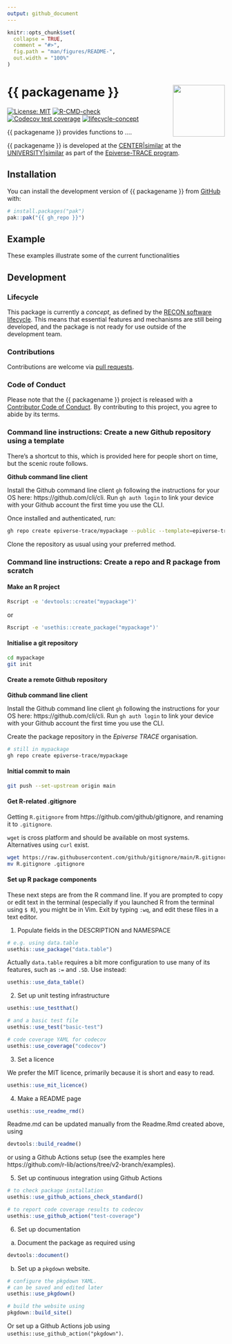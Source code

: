 ```yaml
---
output: github_document
---
```


<!-- README.md is generated from README.Rmd. Please edit that file. -->
<!-- The code to render this README is stored in .github/workflows/render-readme.yaml -->
<!-- Variables marked with double curly braces will be transformed beforehand: -->
<!-- `packagename` is extracted from the DESCRIPTION file -->
<!-- `gh_repo` is extracted via a special environment variable in GitHub Actions -->


```r
knitr::opts_chunk$set(
  collapse = TRUE,
  comment = "#>",
  fig.path = "man/figures/README-",
  out.width = "100%"
)
```

# {{ packagename }} <img src="man/figures/logo.svg" align="right" width="120" />

<!-- badges: start -->
[![License: MIT](https://img.shields.io/badge/License-MIT-yellow.svg)](https://opensource.org/license/mit/)
[![R-CMD-check](https://github.com/{{ gh_repo }}/actions/workflows/R-CMD-check.yaml/badge.svg)](https://github.com/{{ gh_repo }}/actions/workflows/R-CMD-check.yaml)
[![Codecov test coverage](https://codecov.io/gh/{{ gh_repo }}/branch/main/graph/badge.svg)](https://app.codecov.io/gh/{{ gh_repo }}?branch=main)
[![lifecycle-concept](https://raw.githubusercontent.com/reconverse/reconverse.github.io/master/images/badge-concept.svg)](https://www.reconverse.org/lifecycle.html#concept) 
<!-- badges: end -->

{{ packagename }} provides functions to ....

<!-- This sentence is optional and can be removed -->
{{ packagename }} is developed at the [CENTER|similar](url) at the [UNIVERSITY|similar](url) as part of the [Epiverse-TRACE program](https://data.org/initiatives/epiverse/).

## Installation

You can install the development version of {{ packagename }} from
[GitHub](https://github.com/) with:

``` r
# install.packages("pak")
pak::pak("{{ gh_repo }}")
```

## Example

These examples illustrate some of the current functionalities


## Development

### Lifecycle

This package is currently a *concept*, as defined by the [RECON software
lifecycle](https://www.reconverse.org/lifecycle.html). This means that essential
features and mechanisms are still being developed, and the package is not ready
for use outside of the development team.


### Contributions

Contributions are welcome via [pull requests](https://github.com/{{ gh_repo }}/pulls).

### Code of Conduct

Please note that the {{ packagename }} project is released with a 
[Contributor Code of Conduct](https://github.com/epiverse-trace/.github/blob/main/CODE_OF_CONDUCT.md).
By contributing to this project, you agree to abide by its terms.

### Command line instructions: Create a new Github repository using a template

There's a shortcut to this, which is provided here for people short on time, but the scenic route follows.

**Github command line client**

Install the Github command line client `gh` following the instructions for your OS here: https://github.com/cli/cli.
Run `gh auth login` to link your device with your Github account the first time you use the CLI.

Once installed and authenticated, run:

```sh
gh repo create epiverse-trace/mypackage --public --template=epiverse-trace/packagetemplate
```

Clone the repository as usual using your preferred method.

### Command line instructions: Create a repo and R package from scratch

#### Make an R project

```sh
Rscript -e 'devtools::create("mypackage")'
```

or

```sh
Rscript -e 'usethis::create_package("mypackage")'
```

#### Initialise a git repository

```sh
cd mypackage
git init
```

#### Create a remote Github repository

**Github command line client**

Install the Github command line client `gh` following the instructions for your OS here: https://github.com/cli/cli.
Run `gh auth login` to link your device with your Github account the first time you use the CLI.

Create the package repository in the _Epiverse TRACE_ organisation.

```sh
# still in mypackage
gh repo create epiverse-trace/mypackage
```

#### Initial commit to main

```sh
git push --set-upstream origin main
```

#### Get R-related .gitignore

Getting `R.gitignore` from https://github.com/github/gitignore, and renaming it to `.gitignore`.

`wget` is cross platform and should be available on most systems. Alternatives using `curl` exist.

```sh
wget https://raw.githubusercontent.com/github/gitignore/main/R.gitignore
mv R.gitignore .gitignore
```

#### Set up R package components

These next steps are from the R command line.
If you are prompted to copy or edit text in the terminal (especially if you launched R from the terminal using `$ R`), you might be in Vim. Exit by typing `:wq`, and edit these files in a text editor.

1. Populate fields in the DESCRIPTION and NAMESPACE

```r
# e.g. using data.table
usethis::use_package("data.table")
```

Actually `data.table` requires a bit more configuration to use many of its features, such as `:=` and `.SD`. Use instead:

```r
usethis::use_data_table()
```

2. Set up unit testing infrastructure

```r
usethis::use_testthat()

# and a basic test file
usethis::use_test("basic-test")

# code coverage YAML for codecov
usethis::use_coverage("codecov")
```

3. Set a licence

We prefer the MIT licence, primarily because it is short and easy to read.

```r
usethis::use_mit_licence()
```

4. Make a README page

```r
usethis::use_readme_rmd()
```

Readme.md can be updated manually from the Readme.Rmd created above, using

```r
devtools::build_readme()
```

or using a Github Actions setup (see the examples here https://github.com/r-lib/actions/tree/v2-branch/examples).

5. Set up continuous integration using Github Actions

```r
# to check package installation
usethis::use_github_actions_check_standard()

# to report code coverage results to codecov
usethis::use_github_action("test-coverage")
```

6. Set up documentation

a. Document the package as required using

```r
devtools::document()
```

b. Set up a `pkgdown` website.

```r
# configure the pkgdown YAML.
# can be saved and edited later
usethis::use_pkgdown()

# build the website using
pkgdown::build_site()
```

Or set up a Github Actions job using `usethis::use_github_action("pkgdown")`.
